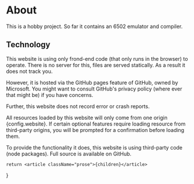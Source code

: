 
# About

This is a hobby project. So far it contains an <Anchor href="http://localhost:3000/simple-6502-assembler-emulator/">6502 emulator and compiler</Anchor>.

## Technology

This website is using only frond-end code (that only runs in the browser) to operate. There is no server for this,
files are served statically. As a result it does not track you.

However, it is hosted via the <Anchor href="https://pages.github.com/">GitHub pages</Anchor> feature of GitHub,
owned by Microsoft. You might want to consult GitHub's privacy policy (where ever that might be) if you have concerns.

Further, this website does not record error or crash reports.

All resources loaded by this website will only come from one origin <span className="font-mono">{config.website}</span>.
If certain optional features require loading resource from third-party origins, you will be prompted for a confirmation before loading them.

To provide the functionality it does, this website is using third-party code (node packages).
<Anchor href={config.githubRepository}>Full source</Anchor> is available on GitHub.

    return <article className="prose">{children}</article>
}